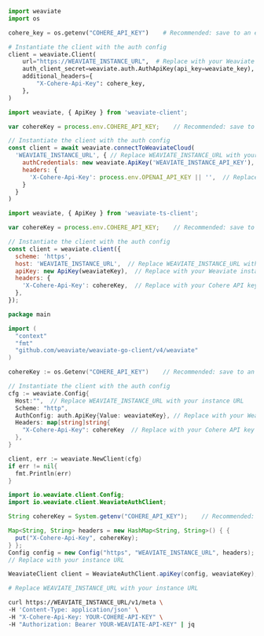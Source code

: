 <!-- Delete these imports if already imported in the file -->

<Tabs groupId="languages">
<TabItem value="py4" label="Python Client v4">
     <FilteredTextBlock
       text={PyCode}
       startMarker="# START AuthThirdPartyAPIKey"
       endMarker="# END AuthThirdPartyAPIKey"
       language="py"
     />
</TabItem>
<TabItem value="py3" label="Python Client v3">

```python
import weaviate
import os

cohere_key = os.getenv("COHERE_API_KEY")    # Recommended: save to an environment variable

# Instantiate the client with the auth config
client = weaviate.Client(
    url="https://WEAVIATE_INSTANCE_URL",  # Replace with your Weaviate endpoint
    auth_client_secret=weaviate.auth.AuthApiKey(api_key=weaviate_key),  # Replace with your Weaviate instance API key
    additional_headers={
        "X-Cohere-Api-Key": cohere_key,
    },
)
```

</TabItem>
<TabItem value="js" label="JS/TS Client v3">

```js
import weaviate, { ApiKey } from 'weaviate-client';

var cohereKey = process.env.COHERE_API_KEY;    // Recommended: save to an environment variable

// Instantiate the client with the auth config
const client = await weaviate.connectToWeaviateCloud(
  'WEAVIATE_INSTANCE_URL', { // Replace WEAVIATE_INSTANCE_URL with your instance URL
    authCredentials: new weaviate.ApiKey('WEAVIATE_INSTANCE_API_KEY'), 
    headers: {
      'X-Cohere-Api-Key': process.env.OPENAI_API_KEY || '',  // Replace with your inference API key
    }
  } 
)
```

</TabItem>
<TabItem value="js2" label="JS/TS Client v2">

```js
import weaviate, { ApiKey } from 'weaviate-ts-client';

var cohereKey = process.env.COHERE_API_KEY;    // Recommended: save to an environment variable

// Instantiate the client with the auth config
const client = weaviate.client({
  scheme: 'https',
  host: 'WEAVIATE_INSTANCE_URL',  // Replace WEAVIATE_INSTANCE_URL with your instance URL
  apiKey: new ApiKey(weaviateKey),  // Replace with your Weaviate instance API key
  headers: {
    'X-Cohere-Api-Key': cohereKey,  // Replace with your Cohere API key
  },
});
```

</TabItem>
<TabItem value="go" label="Go">

```go
package main

import (
  "context"
  "fmt"
  "github.com/weaviate/weaviate-go-client/v4/weaviate"
)

cohereKey := os.Getenv("COHERE_API_KEY")    // Recommended: save to an environment variable

// Instantiate the client with the auth config
cfg := weaviate.Config{
  Host:"",  // Replace WEAVIATE_INSTANCE_URL with your instance URL
  Scheme: "http",
  AuthConfig: auth.ApiKey{Value: weaviateKey}, // Replace with your Weaviate instance API key
  Headers: map[string]string{
    "X-Cohere-Api-Key": cohereKey  // Replace with your Cohere API key
  },
}

client, err := weaviate.NewClient(cfg)
if err != nil{
  fmt.Println(err)
}
```

</TabItem>
<TabItem value="java" label="Java">

```java
import io.weaviate.client.Config;
import io.weaviate.client.WeaviateAuthClient;

String cohereKey = System.getenv("COHERE_API_KEY");    // Recommended: save to an environment variable

Map<String, String> headers = new HashMap<String, String>() { {
  put("X-Cohere-Api-Key", cohereKey);
} };
Config config = new Config("https", "WEAVIATE_INSTANCE_URL", headers);
// Replace with your instance URL

WeaviateClient client = WeaviateAuthClient.apiKey(config, weaviateKey);  // Replace with your Weaviate instance API key
```

</TabItem>
<TabItem value="curl" label="Curl">

```bash
# Replace WEAVIATE_INSTANCE_URL with your instance URL

curl https://WEAVIATE_INSTANCE_URL/v1/meta \
-H 'Content-Type: application/json' \
-H "X-Cohere-Api-Key: YOUR-COHERE-API-KEY" \
-H "Authorization: Bearer YOUR-WEAVIATE-API-KEY" | jq
```

</TabItem>
</Tabs>
